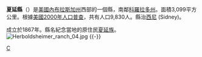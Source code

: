 {{Otheruses|夏延縣|subject=美國內布拉斯加州的一個縣|other=同名的縣}}
<!--[[File:Map_of_Nebraska_highlighting_Cheyenne_County.svg|250px]]-->
{{Infobox U.S. County|
 county  = 夏延縣 |
 state = 內布拉斯加州 |
 en county  = Cheyenne County |
 en state = Nebraska |
 seal =  |
 map size = 225 |
 founded = 1871年 |
 seat = [[Sidney,_Nebraska|Sidney]] | 
 area mi = 1,196 |
 area km = 3,099 |
 area land mi = 1,196 |
 area land km = 3,099 |
 area water mi = 0 |
 area water km = 0 |
 area percentage = 0.01% |
 census yr = 2000 |
 pop = 9,830 |
 density mi = 8 |
 density km = 3 |
 time zone = Mountain |
 UTC offset = -7 |
 DST offset = -6 |
 web = www.co.cheyenne.ne.us |
|}}
'''夏延縣'''（{{lang-en|Cheyenne County}}）是[[美國|美國]][[內布拉斯加州|內布拉斯加州]]西部的一個縣，南鄰[[科羅拉多州|科羅拉多州]]。面積3,099平方公里。根據[[美國2000年人口普查|美國2000年人口普查]]，共有人口9,830人。縣治[[西尼_(內布拉斯加州)|西尼]] (Sidney)。

成立於1867年。縣名紀念當地的原住民[[夏延族|夏延族]]。
[[File:Herboldsheimer_ranch_04.jpg|thumb]]
{{-}}
{{內布拉斯加州}}

[[Category:內布拉斯加州行政區劃|C]]